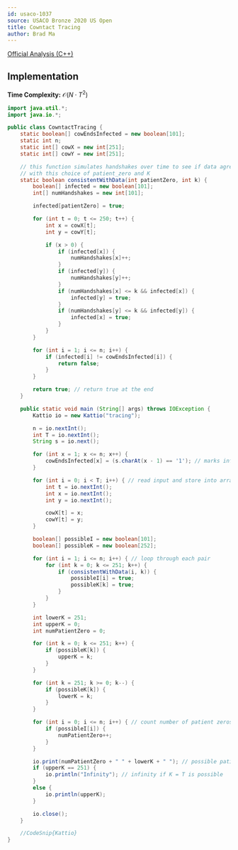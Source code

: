 ```yaml
---
id: usaco-1037
source: USACO Bronze 2020 US Open
title: Cowntact Tracing
author: Brad Ma
---
```


[Official Analysis (C++)](http://usaco.org/current/data/sol_tracing_bronze_open20.html)

## Implementation

**Time Complexity:** $\mathcal{O}(N \cdot T^2)$

<LanguageSection>

<JavaSection>
 
```java
import java.util.*;
import java.io.*;

public class CowntactTracing {
	static boolean[] cowEndsInfected = new boolean[101];
	static int n;
	static int[] cowX = new int[251];
	static int[] cowY = new int[251];

	// this function simulates handshakes over time to see if data agrees
	// with this choice of patient_zero and K
	static boolean consistentWithData(int patientZero, int k) {
		boolean[] infected = new boolean[101];
		int[] numHandshakes = new int[101];

		infected[patientZero] = true;

		for (int t = 0; t <= 250; t++) {
			int x = cowX[t];
			int y = cowY[t];

			if (x > 0) {
				if (infected[x]) {
					numHandshakes[x]++;
				}
				if (infected[y]) {
					numHandshakes[y]++;
				}
				if (numHandshakes[x] <= k && infected[x]) {
					infected[y] = true;
				}
				if (numHandshakes[y] <= k && infected[y]) {
					infected[x] = true;
				}
			}
		}

		for (int i = 1; i <= n; i++) {
			if (infected[i] != cowEndsInfected[i]) {
				return false;
			}
		}

		return true; // return true at the end
	}

	public static void main (String[] args) throws IOException {
		Kattio io = new Kattio("tracing");

		n = io.nextInt();
		int T = io.nextInt();
		String s = io.next();

		for (int x = 1; x <= n; x++) {
			cowEndsInfected[x] = (s.charAt(x - 1) == '1'); // marks infected cows as true
		}

		for (int i = 0; i < T; i++) { // read input and store into array
			int t = io.nextInt();
			int x = io.nextInt();
			int y = io.nextInt();

			cowX[t] = x;
			cowY[t] = y;
		}

		boolean[] possibleI = new boolean[101];	
		boolean[] possibleK = new boolean[252];

		for (int i = 1; i <= n; i++) { // loop through each pair
			for (int k = 0; k <= 251; k++) {
				if (consistentWithData(i, k)) {
					possibleI[i] = true;
					possibleK[k] = true;
				}
			}
		}

		int lowerK = 251;
		int upperK = 0;
		int numPatientZero = 0;

		for (int k = 0; k <= 251; k++) {
			if (possibleK[k]) {
				upperK = k;
			}
		}

		for (int k = 251; k >= 0; k--) { 
			if (possibleK[k]) {
				lowerK = k;
			}
		}

		for (int i = 0; i <= n; i++) { // count number of patient zeros
			if (possibleI[i]) {
				numPatientZero++;
			}
		}

		io.print(numPatientZero + " " + lowerK + " "); // possible patient zeros, minimum of K
		if (upperK == 251) {
			io.println("Infinity"); // infinity if K = T is possible
		}
		else {
			io.println(upperK);
		}

		io.close();
	}

	//CodeSnip{Kattio}
}   
```
  
</JavaSection>
  
</LanguageSection>
